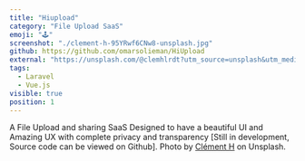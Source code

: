 ```yaml
---
title: "Hiupload"
category: "File Upload SaaS"
emoji: "🕹️"
screenshot: "./clement-h-95YRwf6CNw8-unsplash.jpg"
github: https://github.com/omarsolieman/HiUpload
external: "https://unsplash.com/@clemhlrdt?utm_source=unsplash&utm_medium=referral&utm_content=creditCopyText"
tags:
  - Laravel
  - Vue.js
visible: true
position: 1
---
```


A File Upload and sharing SaaS Designed to have a beautiful UI and Amazing UX with complete privacy and transparency [Still in development, Source code can be viewed on Github]. Photo by <a href="https://unsplash.com/@clemhlrdt?utm_source=unsplash&utm_medium=referral&utm_content=creditCopyText" target="_blank" rel="nofollow noopener noreferrer" aria-label="External Link">Clément H</a> on Unsplash.
